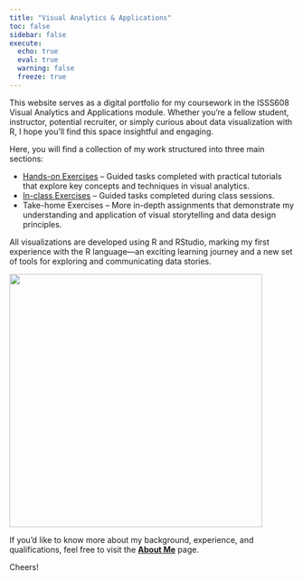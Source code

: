 ```yaml
---
title: "Visual Analytics & Applications"
toc: false
sidebar: false
execute: 
  echo: true
  eval: true
  warning: false
  freeze: true
---
```


This website serves as a digital portfolio for my coursework in the ISSS608 Visual Analytics and Applications module. Whether you're a fellow student, instructor, potential recruiter, or simply curious about data visualization with R, I hope you’ll find this space insightful and engaging.

Here, you will find a collection of my work structured into three main sections:

-   [Hands-on Exercises](Hands-on_Ex/Hands-on_Ex01/Hands-on_Ex01.html) – Guided tasks completed with practical tutorials that explore key concepts and techniques in visual analytics.
-   [In-class Exercises](In-class_Ex/In-class_Ex02/In-class_Ex02.html) – Guided tasks completed during class sessions.
-   Take-home Exercises – More in-depth assignments that demonstrate my understanding and application of visual storytelling and data design principles.

All visualizations are developed using R and RStudio, marking my first experience with the R language—an exciting learning journey and a new set of tools for exploring and communicating data stories.

![](images/spongeR.jpg){fig-align="center" width="447"}

If you’d like to know more about my background, experience, and qualifications, feel free to visit the [**About Me**](about.qmd) page.

Cheers!
